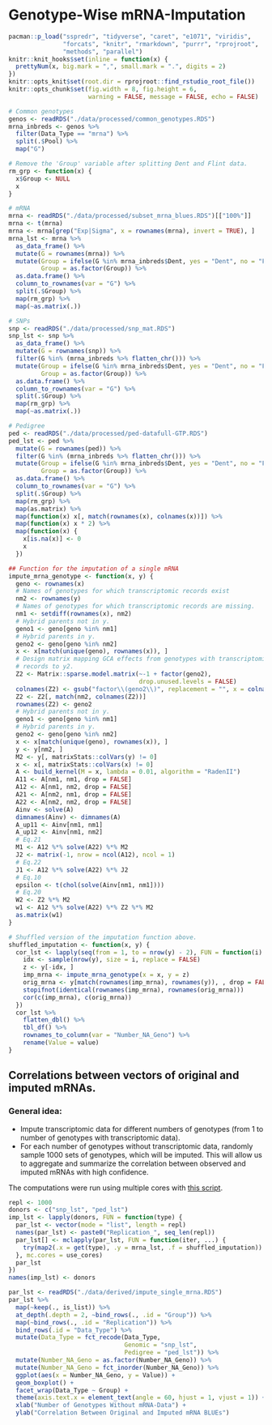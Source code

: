 # Genotype-Wise mRNA-Imputation
```r
pacman::p_load("sspredr", "tidyverse", "caret", "e1071", "viridis",
               "forcats", "knitr", "rmarkdown", "purrr", "rprojroot",
               "methods", "parallel")
knitr::knit_hooks$set(inline = function(x) {
  prettyNum(x, big.mark = ",", small.mark = ".", digits = 2)
})
knitr::opts_knit$set(root.dir = rprojroot::find_rstudio_root_file())
knitr::opts_chunk$set(fig.width = 8, fig.height = 6, 
                      warning = FALSE, message = FALSE, echo = FALSE)
```


```r
# Common genotypes
genos <- readRDS("./data/processed/common_genotypes.RDS")
mrna_inbreds <- genos %>%
  filter(Data_Type == "mrna") %>%
  split(.$Pool) %>%
  map("G")

# Remove the 'Group' variable after splitting Dent and Flint data.
rm_grp <- function(x) {
  x$Group <- NULL
  x
}

# mRNA
mrna <- readRDS("./data/processed/subset_mrna_blues.RDS")[["100%"]]
mrna <- t(mrna)
mrna <- mrna[grep("Exp|Sigma", x = rownames(mrna), invert = TRUE), ]
mrna_lst <- mrna %>%
  as_data_frame() %>%
  mutate(G = rownames(mrna)) %>%
  mutate(Group = ifelse(G %in% mrna_inbreds$Dent, yes = "Dent", no = "Flint"),
         Group = as.factor(Group)) %>%
  as.data.frame() %>%
  column_to_rownames(var = "G") %>%
  split(.$Group) %>%
  map(rm_grp) %>%
  map(~as.matrix(.))

# SNPs
snp <- readRDS("./data/processed/snp_mat.RDS")
snp_lst <- snp %>%
  as_data_frame() %>%
  mutate(G = rownames(snp)) %>%
  filter(G %in% (mrna_inbreds %>% flatten_chr())) %>%
  mutate(Group = ifelse(G %in% mrna_inbreds$Dent, yes = "Dent", no = "Flint"),
         Group = as.factor(Group)) %>%
  as.data.frame() %>%
  column_to_rownames(var = "G") %>%
  split(.$Group) %>%
  map(rm_grp) %>%
  map(~as.matrix(.))

# Pedigree
ped <- readRDS("./data/processed/ped-datafull-GTP.RDS")
ped_lst <- ped %>%
  mutate(G = rownames(ped)) %>%
  filter(G %in% (mrna_inbreds %>% flatten_chr())) %>%
  mutate(Group = ifelse(G %in% mrna_inbreds$Dent, yes = "Dent", no = "Flint"),
         Group = as.factor(Group)) %>%
  as.data.frame() %>%
  column_to_rownames(var = "G") %>%
  split(.$Group) %>%
  map(rm_grp) %>%
  map(as.matrix) %>%
  map(function(x) x[, match(rownames(x), colnames(x))]) %>%
  map(function(x) x * 2) %>%
  map(function(x) {
    x[is.na(x)] <- 0
    x
  })
```



```r
## Function for the imputation of a single mRNA
impute_mrna_genotype <- function(x, y) {
  geno <- rownames(x)
  # Names of genotypes for which transcriptomic records exist
  nm2 <- rownames(y)
  # Names of genotypes for which transcriptomic records are missing.
  nm1 <- setdiff(rownames(x), nm2)
  # Hybrid parents not in y.
  geno1 <- geno[geno %in% nm1]
  # Hybrid parents in y.
  geno2 <- geno[geno %in% nm2]
  x <- x[match(unique(geno), rownames(x)), ]
  # Design matrix mapping GCA effects from genotypes with transcriptomic
  # records to y2.
  Z2 <- Matrix::sparse.model.matrix(~-1 + factor(geno2),
                                    drop.unused.levels = FALSE)
  colnames(Z2) <- gsub("factor\\(geno2\\)", replacement = "", x = colnames(Z2))
  Z2 <- Z2[, match(nm2, colnames(Z2))]
  rownames(Z2) <- geno2
  # Hybrid parents not in y.
  geno1 <- geno[geno %in% nm1]
  # Hybrid parents in y.
  geno2 <- geno[geno %in% nm2]
  x <- x[match(unique(geno), rownames(x)), ]
  y <- y[nm2, ]
  M2 <- y[, matrixStats::colVars(y) != 0]
  x <- x[, matrixStats::colVars(x) != 0]
  A <- build_kernel(M = x, lambda = 0.01, algorithm = "RadenII")
  A11 <- A[nm1, nm1, drop = FALSE]
  A12 <- A[nm1, nm2, drop = FALSE]
  A21 <- A[nm2, nm1, drop = FALSE]
  A22 <- A[nm2, nm2, drop = FALSE]
  Ainv <- solve(A)
  dimnames(Ainv) <- dimnames(A)
  A_up11 <- Ainv[nm1, nm1]
  A_up12 <- Ainv[nm1, nm2]
  # Eq.21
  M1 <- A12 %*% solve(A22) %*% M2
  J2 <- matrix(-1, nrow = ncol(A12), ncol = 1)
  # Eq.22
  J1 <- A12 %*% solve(A22) %*% J2
  # Eq.10
  epsilon <- t(chol(solve(Ainv[nm1, nm1])))
  # Eq.20
  W2 <- Z2 %*% M2
  w1 <- A12 %*% solve(A22) %*% Z2 %*% M2
  as.matrix(w1)
}

# Shuffled version of the imputation function above.
shuffled_imputation <- function(x, y) {
  cor_lst <- lapply(seq(from = 1, to = nrow(y) - 2), FUN = function(i) {
    idx <- sample(nrow(y), size = i, replace = FALSE)
    z <- y[-idx, ]
    imp_mrna <- impute_mrna_genotype(x = x, y = z)
    orig_mrna <- y[match(rownames(imp_mrna), rownames(y)), , drop = FALSE]
    stopifnot(identical(rownames(imp_mrna), rownames(orig_mrna)))
    cor(c(imp_mrna), c(orig_mrna))
  })
  cor_lst %>%
    flatten_dbl() %>%
    tbl_df() %>%
    rownames_to_column(var = "Number_NA_Geno") %>%
    rename(Value = value)
}
```


## Correlations between vectors of original and imputed mRNAs.
### General idea:
*    Impute transcriptomic data for different numbers of genotypes (from 1 to
     number of genotypes with transcriptomic data).
*    For each number of genotypes without transcriptomic data, randomly sample 
     1000 sets of genotypes, which will be imputed.
     This will allow us to aggregate and summarize the correlation between 
     observed and imputed mRNAs with high confidence.


The computations were run using multiple cores with 
[this script](../analysis/impute_single_mrna.R).
```r
repl <- 1000
donors <- c("snp_lst", "ped_lst")
imp_lst <- lapply(donors, FUN = function(type) {
  par_lst <- vector(mode = "list", length = repl)
  names(par_lst) <- paste0("Replication_", seq_len(repl))
  par_lst[] <- mclapply(par_lst, FUN = function(iter, ...) {
    try(map2(.x = get(type), .y = mrna_lst, .f = shuffled_imputation))
  }, mc.cores = use_cores)
  par_lst
})
names(imp_lst) <- donors
```



```r
par_lst <- readRDS("./data/derived/impute_single_mrna.RDS")
par_lst %>%
  map(~keep(., is_list)) %>%
  at_depth(.depth = 2, ~bind_rows(., .id = "Group")) %>%
  map(~bind_rows(., .id = "Replication")) %>%
  bind_rows(.id = "Data_Type") %>%
  mutate(Data_Type = fct_recode(Data_Type,
                                Genomic = "snp_lst",
                                Pedigree = "ped_lst")) %>%
  mutate(Number_NA_Geno = as.factor(Number_NA_Geno)) %>%
  mutate(Number_NA_Geno = fct_inorder(Number_NA_Geno)) %>%
  ggplot(aes(x = Number_NA_Geno, y = Value)) +
  geom_boxplot() +
  facet_wrap(Data_Type ~ Group) +
  theme(axis.text.x = element_text(angle = 60, hjust = 1, vjust = 1)) +
  xlab("Number of Genotypes Without mRNA-Data") +
  ylab("Correlation Between Original and Imputed mRNA BLUEs")
```
